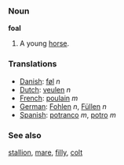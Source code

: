 === Noun ===

'''foal'''

#A young [[horse]].

=== Translations ===
*[[Danish]]: [[føl]] ''n''
*[[Dutch]]: [[veulen]] ''n''
*[[French]]: [[poulain]] ''m''
*[[German]]: [[Fohlen]] ''n'', [[Füllen]] ''n''
*[[Spanish]]: [[potranco]] ''m'', [[potro]] ''m''

=== See also ===
[[stallion]], [[mare]], [[filly]], [[colt]]